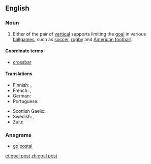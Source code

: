 ==English==

===Noun===
{{en-noun|sg=[[goal]] [[post]]}}

# {{sports}} Either of the pair of [[vertical]] supports limiting the [[goal]] in various [[ballgame|ballgames]], such as [[soccer]], [[rugby]] and [[American football]].

====Coordinate terms====
* [[crossbar]]

====Translations====
{{trans-top|vertical support limiting a goal}}
* Finnish: {{t+|fi|tolppa}}, {{t-|fi|maalitolppa}}
* French: {{t-|fr|poteau de but|m}}, {{t+|fr|poteau|m}}
* German: {{t-|de|Torpfosten|m}}
* Portuguese: {{t+|pt|trave|f}}
{{trans-mid}}
* Scottish Gaelic: {{t-|gd|post-bàire|m}}
* Swedish: {{t+|sv|stolpe|c}}, {{t-|sv|målstolpe|c}}
* Zulu: {{t-|zu|uthi|c11|c10}}
{{trans-bottom}}

===Anagrams===
* [[go postal#English|go postal]]


[[et:goal post]]
[[zh:goal post]]